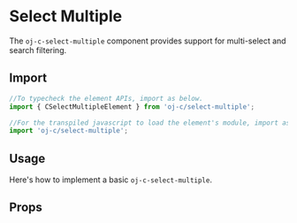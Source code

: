 
<Meta title="SelectMultiple" component="oj-c-select-multiple" />

# Select Multiple

The `oj-c-select-multiple` component provides support for multi-select and search filtering.

## Import

```js
//To typecheck the element APIs, import as below.
import { CSelectMultipleElement } from 'oj-c/select-multiple';

//For the transpiled javascript to load the element's module, import as below
import 'oj-c/select-multiple';
```

## Usage

Here's how to implement a basic `oj-c-select-multiple`.

<Canvas>
  <Story id="form-selectmultiple--basic" name="Basic" height={350} />
</Canvas>

## Props

<ArgsTable of="oj-c-select-multiple" />
